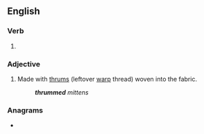 ==English==

===Verb===
{{head|en|verb form}}

# {{en-past of|thrum}}

===Adjective===
{{en-adj|-}}

# {{lb|en|textiles}} Made with [[thrum]]s (leftover [[warp]] thread) woven into the fabric.
#: '''''thrummed''' mittens''

===Anagrams===
* {{anagrams|en|a=dehmmrtu|drummeth}}